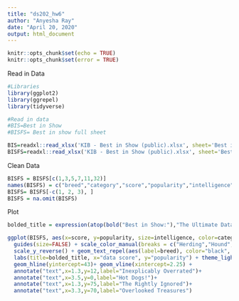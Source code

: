 ```yaml
---
title: "ds202_hw6"
author: "Anyesha Ray"
date: "April 20, 2020"
output: html_document
---
```


```r
knitr::opts_chunk$set(echo = TRUE)
knitr::opts_chunk$set(error = TRUE)
```

Read in Data
```r
#Libraries
library(ggplot2)
library(ggrepel)
library(tidyverse)

#Read in data
#BIS=Best in Show
#BISFS= Best in show full sheet

BIS=readxl::read_xlsx('KIB - Best in Show (public).xlsx', sheet='Best in show', skip = 7)
BISFS=readxl::read_xlsx('KIB - Best in Show (public).xlsx', sheet='Best in show full sheet', skip = 3)


```


Clean Data
```r
BISFS = BISFS[c(1,3,5,7,11,32)]
names(BISFS) = c("breed","category","score","popularity","intelligence","size")
BISFS= BISFS[-c(1, 2, 3), ]
BISFS = na.omit(BISFS)
```



Plot
```r
bolded_title = expression(atop(bold("Best in Show:"),"The Ultimate Data Dog"))

ggplot(BISFS, aes(x=score, y=popularity, size=intelligence, color=category, shape=size)) + geom_point() + 
  guides(size=FALSE) + scale_color_manual(breaks = c("Herding","Hound","Non-sporting","Sporting","Terrier","Toy","Working"), values=c("coral3","mediumorchid4","mediumseagreen","indianred4","darkgoldenrod4","grey11","paleturquoise4"), aesthetics="Color") + 
  scale_y_reverse() + geom_text_repel(aes(label=breed), color="black", size = 2.5) + 
  labs(title=bolded_title, x="data score", y="popularity") + theme_light() +
  geom_hline(yintercept=43)+ geom_vline(xintercept=2.25) +
  annotate("text",x=1.3,y=12,label="Inexplicably Overrated")+
  annotate("text",x=3.5,y=0,label="Hot Dogs!")+
  annotate("text",x=1.3,y=75,label="The Rightly Ignored")+
  annotate("text",x=3.3,y=70,label="Overlooked Treasures")

  


```

